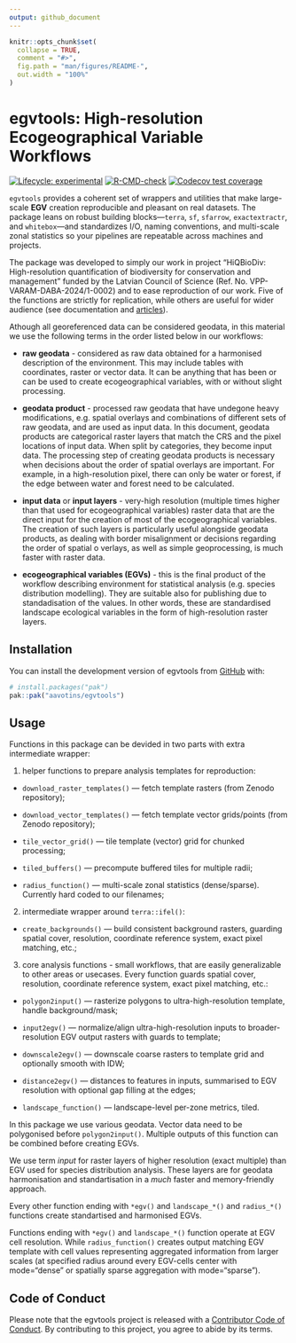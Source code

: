 ```yaml
---
output: github_document
---
```


<!-- README.md is generated from README.Rmd. Please edit that file -->

```r
knitr::opts_chunk$set(
  collapse = TRUE,
  comment = "#>",
  fig.path = "man/figures/README-",
  out.width = "100%"
)
```

# egvtools: High-resolution Ecogeographical Variable Workflows

<!-- badges: start -->
[![Lifecycle: experimental](https://img.shields.io/badge/lifecycle-experimental-orange.svg)](https://lifecycle.r-lib.org/articles/stages.html#experimental)
[![R-CMD-check](https://github.com/aavotins/egvtools/actions/workflows/R-CMD-check.yaml/badge.svg)](https://github.com/aavotins/egvtools/actions/workflows/R-CMD-check.yaml)
[![Codecov test coverage](https://codecov.io/gh/aavotins/egvtools/graph/badge.svg)](https://app.codecov.io/gh/aavotins/egvtools)
<!-- badges: end -->

`egvtools` provides a coherent set of wrappers and utilities that make
large-scale **EGV** creation reproducible and pleasant on real datasets.
The package leans on robust building blocks—`terra`, `sf`, `sfarrow`,
`exactextractr`, and `whitebox`—and standardizes I/O, naming conventions,
and multi-scale zonal statistics so your pipelines are repeatable across machines
and projects.

The package was developed to simply our work in project "HiQBioDiv: High-resolution 
quantification of biodiversity for conservation and management" funded by the Latvian 
Council of Science (Ref. No. VPP-VARAM-DABA-2024/1-0002) and to ease reproduction of our work. 
Five of the functions are strictly for replication, while others are useful for wider 
audience (see documentation and [articles](https://aavotins.github.io/egvtools/)).


Athough all georeferenced data can be considered geodata, in this material we 
use the following terms in the order listed below in our workflows:

- **raw geodata** - considered as raw data obtained for a harmonised description 
of the environment. This may include tables with coordinates, raster or vector 
data. It can be anything that has been or can be used to create ecogeographical 
variables, with or without slight processing.

- **geodata product** - processed raw geodata that have undegone heavy 
modifications, e.g.  spatial overlays and combinations of different sets of 
raw geodata, and are used as input data. In this document, geodata products are 
categorical raster layers that match the CRS and the pixel locations of input data. 
When split by categories, they become input data. The processing step of creating 
geodata products is necessary when decisions about the order of spatial overlays 
are important. For example, in a high-resolution pixel, there can only be water 
or forest, if the edge between water and forest need to be calculated.

- **input data** or **input layers** - very-high resolution (multiple times 
higher than that used for ecogeographical variables) raster data that are the 
direct input for the creation of most of the ecogeographical variables. The 
creation of such layers is particularly useful alongside geodata products, as 
dealing with border misalignment or decisions regarding the order of spatial o
verlays, as well as simple geoprocessing, is much faster with raster data.

- **ecogeographical variables (EGVs)** - this is the final product of the 
workflow describing environment for statistical analysis (e.g. species 
distribution modelling). They are suitable also for publishing due to 
standadisation of the values. In other words, these are standardised landscape 
ecological variables in the form of high-resolution raster 
layers. 


## Installation

You can install the development version of egvtools from [GitHub](https://github.com/) with:

``` r
# install.packages("pak")
pak::pak("aavotins/egvtools")
```

## Usage

Functions in this package can be devided in two parts with extra intermediate wrapper:

1) helper functions to prepare analysis templates for reproduction:

 - `download_raster_templates()` — fetch template rasters (from Zenodo repository);

 - `download_vector_templates()` — fetch template vector grids/points (from Zenodo repository);

 - `tile_vector_grid()` — tile template (vector) grid for chunked processing;

 - `tiled_buffers()` — precompute buffered tiles for multiple radii;

 - `radius_function()` — multi-scale zonal statistics (dense/sparse). Currently 
 hard coded to our filenames;

2) intermediate wrapper around `terra::ifel()`:

 - `create_backgrounds()` — build consistent background rasters, guarding spatial
 cover, resolution, coordinate reference system, exact pixel matching, etc.;
 
3) core analysis functions - small workflows, that are easily generalizable to 
other areas or usecases. Every function guards spatial cover, resolution, 
coordinate reference system, exact pixel matching, etc.:

 - `polygon2input()` — rasterize polygons to ultra-high-resolution template, handle background/mask;

 - `input2egv()` — normalize/align ultra-high-resolution inputs to 
 broader-resolution EGV output rasters with guards to template;

 - `downscale2egv()` — downscale coarse rasters to template grid and optionally 
 smooth with IDW;

 - `distance2egv()` — distances to features in inputs, summarised to EGV resolution 
 with optional gap filling at the edges;

 - `landscape_function()` — \pkg{landscapemetrics} landscape-level per-zone metrics, tiled.


In this package we use various geodata. Vector data need to be polygonised 
before `polygon2input()`. Multiple outputs of this function can be combined before 
creating EGVs.

We use term *input* for raster layers of higher resolution (exact multiple) than 
EGV used for species distribution analysis. These layers are for geodata 
harmonisation and standartisation in a *much* faster and memory-friendly approach.

Every other function ending with `*egv()` and `landscape_*()` and `radius_*()` 
functions create standartised and harmonised EGVs. 

Functions ending with `*egv()` and `landscape_*()` function operate at EGV cell 
resolution. While `radius_function()` creates output matching EGV template with 
cell values representing aggregated information from larger scales (at specified 
radius around every EGV-cells  center with mode="dense" or spatially sparse 
aggregation with mode="sparse").

## Code of Conduct

Please note that the egvtools project is released with a [Contributor Code of Conduct](https://contributor-covenant.org/version/2/1/CODE_OF_CONDUCT.html). By contributing to this project, you agree to abide by its terms.
